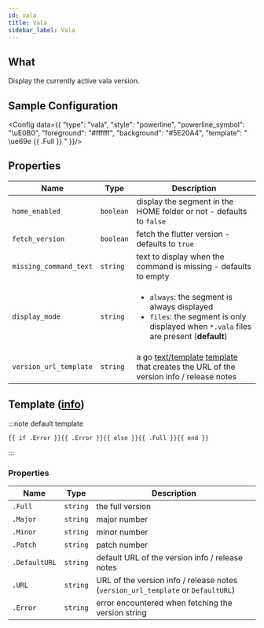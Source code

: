 ```yaml
---
id: vala
title: Vala
sidebar_label: Vala
---
```


## What

Display the currently active vala version.

## Sample Configuration


<Config data={{
  "type": "vala",
  "style": "powerline",
  "powerline_symbol": "\uE0B0",
  "foreground": "#ffffff",
  "background": "#5E20A4",
  "template": " \ue69e {{ .Full }} "
}}/>

## Properties

| Name                   | Type      | Description                                                                                                                                              |
| ---------------------- | --------- | -------------------------------------------------------------------------------------------------------------------------------------------------------- |
| `home_enabled`         | `boolean` | display the segment in the HOME folder or not - defaults to `false`                                                                                      |
| `fetch_version`        | `boolean` | fetch the flutter version - defaults to `true`                                                                                                           |
| `missing_command_text` | `string`  | text to display when the command is missing - defaults to empty                                                                                          |
| `display_mode`         | `string`  | <ul><li>`always`: the segment is always displayed</li><li>`files`: the segment is only displayed when `*.vala` files are present (**default**)</li></ul> |
| `version_url_template` | `string`  | a go [text/template][go-text-template] [template][templates] that creates the URL of the version info / release notes                                    |

## Template ([info][templates])

:::note default template

```template
{{ if .Error }}{{ .Error }}{{ else }}{{ .Full }}{{ end }}
```

:::

### Properties

| Name          | Type     | Description                                                                      |
| ------------- | -------- | -------------------------------------------------------------------------------- |
| `.Full`       | `string` | the full version                                                                 |
| `.Major`      | `string` | major number                                                                     |
| `.Minor`      | `string` | minor number                                                                     |
| `.Patch`      | `string` | patch number                                                                     |
| `.DefaultURL` | `string` | default URL of the version info / release notes                                  |
| `.URL`        | `string` | URL of the version info / release notes (`version_url_template` or `DefaultURL`) |
| `.Error`      | `string` | error encountered when fetching the version string                               |

[go-text-template]: https://golang.org/pkg/text/template/
[templates]: /docs/configuration/templates
